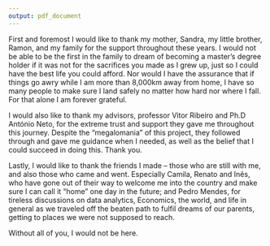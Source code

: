```yaml
---
output: pdf_document
---
```


First and foremost I would like to thank my mother, Sandra, my little brother, Ramon, and my family for the support throughout these years. I would not be able to be the first in the family to dream of becoming a master’s degree holder if it was not for the sacrifices you made as I grew up, just so I could have the best life you could afford. Nor would I have the assurance that if things go awry while I am more than 8,000km away from home, I have so many people to make sure I land safely no matter how hard nor where I fall. For that alone I am forever grateful.

I would also like to thank my advisors, professor Vitor Ribeiro and Ph.D António Neto, for the extreme trust and support they gave me throughout this journey. Despite the “megalomania” of this project, they followed through and gave me guidance when I needed, as well as the belief that I could succeed in doing this. Thank you.

Lastly, I would like to thank the friends I made – those who are still with me, and also those who came and went. Especially Camila, Renato and Inês, who have gone out of their way to welcome me into the country and make sure I can call it “home” one day in the future; and Pedro Mendes, for tireless discussions on data analytics, Economics, the world, and life in general as we traveled off the beaten path to fulfil dreams of our parents, getting to places we were not supposed to reach.

Without all of you, I would not be here.

\newpage
